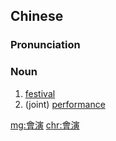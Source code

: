 {{also|会演}}
==Chinese==
{{zh-forms|s=会演}}

===Pronunciation===
{{zh-pron
|m=huìyǎn
|c=wui6 jin2
|cat=n
}}

===Noun===
{{zh-noun}}

# [[festival]]
# (joint) [[performance]]

[[mg:會演]]
[[chr:會演]]